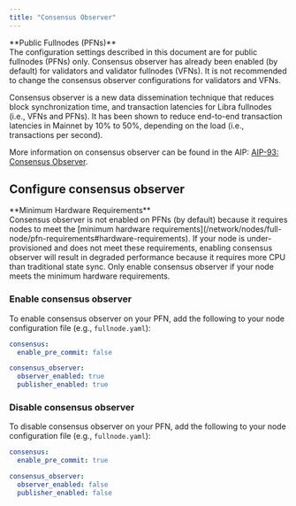 ```yaml
---
title: "Consensus Observer"
---
```



<Aside type="caution">
  **Public Fullnodes (PFNs)**<br />
  The configuration settings described in this document are for public fullnodes (PFNs) only.
  Consensus observer has already been enabled (by default) for validators and validator fullnodes (VFNs).
  It is not recommended to change the consensus observer configurations for validators and VFNs.
</Aside>

Consensus observer is a new data dissemination technique that reduces block synchronization time, and
transaction latencies for Libra fullnodes (i.e., VFNs and PFNs). It has been shown to reduce end-to-end
transaction latencies in Mainnet by 10% to 50%, depending on the load (i.e., transactions per second).

More information on consensus observer can be found in the AIP: [AIP-93: Consensus Observer](https://github.com/libra2-foundation/AIPs/blob/main/aips/aip-93.md).

## Configure consensus observer

<Aside type="caution" emoji="❗">
  **Minimum Hardware Requirements**<br />
  Consensus observer is not enabled on PFNs (by default) because it requires nodes to meet the
  [minimum hardware requirements](/network/nodes/full-node/pfn-requirements#hardware-requirements).
  If your node is under-provisioned and does not meet these requirements, enabling consensus observer
  will result in degraded performance because it requires more CPU than traditional state sync. Only
  enable consensus observer if your node meets the minimum hardware requirements.
</Aside>

### Enable consensus observer

To enable consensus observer on your PFN, add the following to your node configuration file (e.g., `fullnode.yaml`):

```yaml filename="fullnode.yaml"
consensus:
  enable_pre_commit: false

consensus_observer:
  observer_enabled: true
  publisher_enabled: true
```

### Disable consensus observer

To disable consensus observer on your PFN, add the following to your node configuration file (e.g., `fullnode.yaml`):

```yaml filename="fullnode.yaml"
consensus:
  enable_pre_commit: true

consensus_observer:
  observer_enabled: false
  publisher_enabled: false
```
